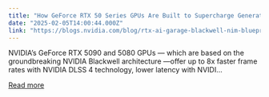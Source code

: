```yaml
---
title: "How GeForce RTX 50 Series GPUs Are Built to Supercharge Generative AI on PCs"
date: "2025-02-05T14:00:44.000Z"
link: "https://blogs.nvidia.com/blog/rtx-ai-garage-blackwell-nim-blueprints-pc/"
---
```


NVIDIA’s GeForce RTX 5090 and 5080 GPUs — which are based on the groundbreaking NVIDIA Blackwell architecture —offer up to 8x faster frame rates with NVIDIA DLSS 4 technology, lower latency with NVIDI...

[Read more](https://blogs.nvidia.com/blog/rtx-ai-garage-blackwell-nim-blueprints-pc/)
